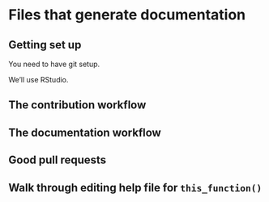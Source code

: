 # Files that generate documentation

## Getting set up

You need to have git setup.

We'll use RStudio.

## The contribution workflow

## The documentation workflow

## Good pull requests

## Walk through editing help file for `this_function()`
